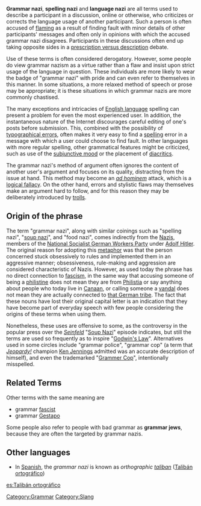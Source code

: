 '''Grammar nazi''', '''spelling nazi''' and '''language nazi''' are all terms used to describe a participant in a discussion, online or otherwise, who criticizes or corrects the language usage of another participant. Such a person is often accused of [[flaming]] as a result of finding fault with minor details of other participants' messages and often only in opinions with which the accused grammar nazi disagrees. Participants in these discussions often end up taking opposite sides in a [[Prescription and description| prescription versus description]] debate.

Use of these terms is often considered derogatory. However, some people do view grammar nazism as a virtue rather than a flaw and insist upon strict usage of the language in question. These individuals are more likely to wear the badge of "grammar nazi" with pride and can even refer to themselves in this manner. In some situations, a more relaxed method of speech or prose may be appropriate; it is these situations in which grammar nazis are more commonly chastised.

The many exceptions and intricacies of [[English language]] spelling can present a problem for even the most experienced user. In addition, the instantaneous nature of the Internet discourages careful editing of one's posts before submission. This, combined with the possibility of [[typographical error]]s, often makes it very easy to find a [[spelling]] error in a message with which a user could choose to find fault. In other languages with more regular spelling, other grammatical features might be criticized, such as use of the [[subjunctive mood]] or the placement of [[diacritic]]s.

The grammar nazi's method of argument often ignores the content of another user's argument and focuses on its quality, distracting from the issue at hand. This method may become an ''[[ad hominem]]'' attack, which is a [[logical fallacy]]. On the other hand, errors and stylistic flaws may themselves make an argument hard to follow, and for this reason they may be deliberately introduced by [[internet troll|trolls]].

==Origin of the phrase==
The term "grammar nazi", along with similar coinings such as "spelling nazi", "[[soup nazi]]", and "food nazi", comes indirectly from the [[Nazism|Nazis]], members of the [[National Socialist German Workers Party]] under [[Adolf Hitler]]. The original reason for adopting this [[metaphor]] was that the person concerned stuck obsessively to rules and implemented them in an aggressive manner; obsessiveness, rule-making and aggression are considered characteristic of Nazis. However, as used today the phrase has no direct connection to [[fascism]], in the same way that accusing someone of being a [[philistine]] does not mean they are from [[Philistia]] or say anything about people who today live in [[Canaan]], or calling someone a [[vandalism|vandal]] does not mean they are actually connected to [[Vandals|that German tribe]]. The fact that these nouns have lost their original capital letter is an indication that they have become part of everyday speech with few people considering the origins of these terms when using them. 

Nonetheless, these uses are offensive to some, as the controversy in the popular press over the ''[[Seinfeld]]'' "[[Soup Nazi|Soup Nazi]]" episode indicates, but still the terms are used so frequently as to inspire "[[Godwin's Law]]". Alternatives used in some circles include "grammar police", "grammar cop" (a term that ''[[Jeopardy!]]'' champion [[Ken Jennings]] admitted was an accurate description of himself), and even the trademarked "[[Grammer Cop]]", intentionally misspelled.

==Related Terms==
Other terms with the same meaning are
*grammar [[Fascism|fascist]]
*grammar [[Gestapo]]
Some people also refer to people with bad grammar as '''grammar jews''', because they are often the targeted by grammar nazis.

==Other languages==
* In [[Spanish language|Spanish]], the ''grammar nazi'' is known as ''orthographic [[taliban]]'' ([[:es:Talibán ortográfico|Talibán ortográfico]])

[[Category:Grammar]]
[[Category:Slang]]

[[es:Talibán ortográfico]]